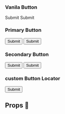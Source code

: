 
<Meta title="Atoms/Buttons" component={Button} />

### Vanila  Button

<Preview>
  <Story name="Vanila Button">
   <ButtonVanilla {...primaryButton}>Submit</ButtonVanilla>
  </Story>
   <Story name="Vanila Disabled Button">
   <ButtonVanilla {...primaryButtonDisabled}>Submit</ButtonVanilla>
  </Story>
</Preview>


### Primary  Button

<Preview>
  <Story name="Primary Styled Button">
   <Button {...primaryButton}>Submit</Button>
  </Story>
   <Story name="Primary Styled Disabled Button">
   <Button {...primaryButtonDisabled}>Submit</Button>
  </Story>
</Preview>


### Secondary Button

<Preview>
  <Story name="Secondary Styled Button">
   <Button {...secondaryButton}>Submit</Button>
  </Story>
   <Story name="Secondary Styled Disabled Button">
   <Button {...secondaryButtonDisabled}>Submit</Button>
  </Story>
</Preview>

### custom Button Locator

<Preview>
  <Story name="Custom  Button">
   <Button {...customButtonLocator}>Submit</Button>
  </Story>
</Preview>

## Props 🔧

<Props of={ButtonVanilla} />
